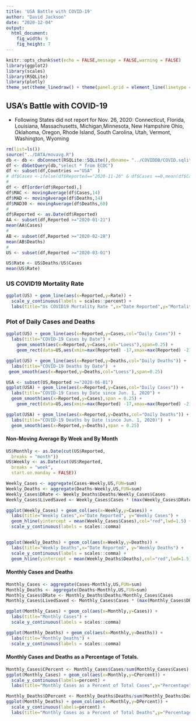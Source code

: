 ```yaml
---
title: 'USA Battle with COVID-19'
author: "David Jackson"
date: "2020-12-04"
output: 
  html_document: 
    fig_width: 9
    fig_height: 7
---
```


```r
knitr::opts_chunk$set(echo = FALSE,message = FALSE,warning = FALSE)
library(ggplot2)
library(scales)
library(RSQLite)
library(plotly)
theme_set(theme_linedraw() + theme(panel.grid = element_line(linetype = 'dashed')))

```

## USA's Battle with COVID-19
* Following States did not report for Nov. 26, 2020:
Connecticut, Florida, Louisiana, Massachusetts, Michigan,Minnesota, New Hampshire Ohio, Oklahoma, Oregon, Rhode Island, South Carolina, Utah, Vermont, Washington, Wyoming

```r
rm(list=ls())
source("../DATA/movavg.R")
db <- db <- dbConnect(RSQLite::SQLite(),dbname= "../COVIDDB/COVID.sqlite3")
df <- dbGetQuery(db,"select * from ECDC")
df <- subset(df,Countries =="USA"  )
# df$Cases <-ifelse(df$Reported=="2020-11-26" & df$Cases ==0,mean(df$Cases),df$Cases)
#
df <- df[order(df$Reported),]
df$MAC <- movingAverage(df$Cases,14)
df$MAD <- movingAverage(df$Deaths,14)
df$MAD30 <- movingAverage(df$Deaths,60)
#
df$Reported <- as.Date(df$Reported)
AA <- subset(df,Reported >="2020-01-21")
mean(AA$Cases)
#
AB <- subset(df,Reported >="2020-02-28")
mean(AB$Deaths)
#
US <- subset(df,Reported >="2020-03-01")

US$Rate <- US$Deaths/US$Cases
mean(US$Rate)
```

### US COVID19 Mortality Rate

```r
ggplot(US) + geom_line(aes(x=Reported,y=Rate)) +
  scale_y_continuous(labels = scales::percent) +
  labs(title="Us COVID19 Mortality Rate ",x="Date Reported",y="Mortality Rate") + geom_hline(yintercept = 0.035,col="red",lwd=1.5)

```

### Plot of Daily Cases and Deaths

```r
ggplot(US) + geom_line(aes(x=Reported,y=Cases,col="Daily Cases")) +
  labs(title="COVID-19 Cases by Date") +
    geom_smooth(aes(x=Reported,y=Cases,col="Loess"),span=0.25) +
    geom_rect(data=US,aes(xmin=max(Reported) -17,xmax=max(Reported) -21,ymin=min(Cases),ymax=max(Cases)), alpha= 0.01,fill="grey")
```
```r
ggplot(US) + geom_line(aes(x=Reported,y=Deaths,col="Daily Deaths")) +
  labs(title="COVID-19 Deaths by Date")  +
 geom_smooth(aes(x=Reported,y=Deaths,col="Loess"),span=0.25)
```
```r
USA <- subset(US,Reported >="2020-06-01")
ggplot(USA) + geom_line(aes(x=Reported,y=Cases,col="Daily Cases")) +
  labs(title="COVID-19 Cases by Date since Jun. 1, 2020") +
  geom_smooth(aes(x=Reported,y=Cases),span = 0.25) +
    geom_rect(data=US,aes(xmin=max(Reported) -17,xmax=max(Reported) -21,ymin=min(Cases),ymax=max(Cases)), alpha= 0.01,fill="grey")

ggplot(USA) + geom_line(aes(x=Reported,y=Deaths,col="Daily Deaths")) +
  labs(title="COVID-19 Deaths by Date (since Jun. 1, 2020)")  +
  geom_smooth(aes(x=Reported,y=Deaths),span = 0.25)
```

#### Non-Moving Average By Week and By Month

```r
US$Monthly <- as.Date(cut(US$Reported,
  breaks = "month"))
US$Weekly <- as.Date(cut(US$Reported,
  breaks = "week",
  start.on.monday = FALSE))

```
```r
Weekly_Cases <- aggregate(Cases~Weekly,US,FUN=sum)
Weekly_Deaths <- aggregate(Deaths~Weekly,US,FUN=sum)
Weekly_Cases$DRate <- Weekly_Deaths$Deaths/Weekly_Cases$Cases
Weekly_Cases$LivedSaved <- Weekly_Cases$Cases * (max(Weekly_Cases$DRate) - Weekly_Cases$DRate) * 100

```
```r
ggplot(Weekly_Cases) + geom_col(aes(x=Weekly,y=Cases)) + 
  labs(title="Weekly Cases",x="Date Reported", y="Weekly Cases") +
  geom_hline(yintercept = mean(Weekly_Cases$Cases),col="red",lwd=1.5) +
  scale_y_continuous(labels = scales::comma) 


ggplot(Weekly_Deaths) + geom_col(aes(x=Weekly,y=Deaths)) + 
  labs(title="Weekly Deaths",x="Date Reported", y="Weekly Deaths") +
  scale_y_continuous(labels = scales::comma) +
  geom_hline(yintercept = mean(Weekly_Deaths$Deaths),col="red",lwd=1.5)
``` 

#### Monthly Cases and Deaths

```r

Monthly_Cases <- aggregate(Cases~Monthly,US,FUN=sum)
Monthly_Deaths <- aggregate(Deaths~Monthly,US,FUN=sum)
Monthly_Cases$DRate <- Monthly_Deaths$Deaths/Monthly_Cases$Cases
Monthly_Cases$LivedSaved <- Monthly_Cases$Cases * (max(Monthly_Cases$DRate) - Monthly_Cases$DRate) * 100
```
```r
ggplot(Monthly_Cases) + geom_col(aes(x=Monthly,y=Cases)) +
  labs(title="Monthly Cases") +
  scale_y_continuous(labels = scales::comma)

ggplot(Monthly_Deaths) + geom_col(aes(x=Monthly,y=Deaths)) +
  labs(title="Monthly Deaths") +
  scale_y_continuous(labels = scales::comma)
```

#### Monthly Cases and Deaths as a Percentage of Totals.

```r
Monthly_Cases$CPercent <- Monthly_Cases$Cases/sum(Monthly_Cases$Cases)
ggplot(Monthly_Cases) + geom_col(aes(x=Monthly,y=CPercent)) +
  scale_y_continuous(labels=percent) +
  labs(title="Monthly Cases as a Percent of Total Cases",y="Percentage")
```
```r
Monthly_Deaths$DPercent <- Monthly_Deaths$Deaths/sum(Monthly_Deaths$Deaths)
ggplot(Monthly_Deaths) + geom_col(aes(x=Monthly,y=DPercent)) +
  scale_y_continuous(labels=percent) +
  labs(title="Monthly Cases as a Percent of Total Deaths",y="Percentage")
```


